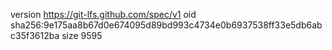 version https://git-lfs.github.com/spec/v1
oid sha256:9e175aa8b67d0e674095d89bd993c4734e0b6937538ff33e5db6abc35f3612ba
size 9595
